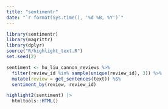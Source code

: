 ```yaml
---
title: "sentimentr"
date: "`r format(Sys.time(), '%d %B, %Y')`"
---
```


```r
library(sentimentr)
library(magrittr)
library(dplyr)
source("R/highlight_text.R")
set.seed(2)

sentiment <- hu_liu_cannon_reviews %>%
  filter(review_id %in% sample(unique(review_id), 3)) %>%
  mutate(review = get_sentences(text)) %$%
  sentiment_by(review, review_id) 

highlight2(sentiment) |>
  htmltools::HTML()
```